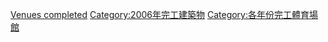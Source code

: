 {{10years|21世紀|完工體育場館|2006|各年份完工體育場館}}

[[Category:2006年體育|Venues completed]]
[[Category:2006年完工建築物|Category:2006年完工建築物]]
[[Category:各年份完工體育場館|Category:各年份完工體育場館]]